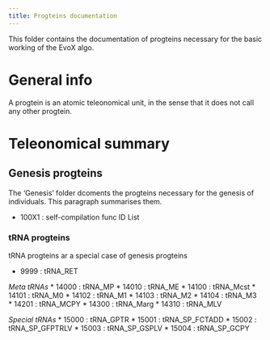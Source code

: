 ```yaml
---
title: Progteins documentation
---
```


This folder contains the documentation of progteins necessary for the basic working of the EvoX algo.

# General info

A progtein is an atomic teleonomical unit, in the sense that it does not call any other progtein.

# Teleonomical summary

## Genesis progteins

The 'Genesis' folder dcoments the progteins necessary for the genesis of individuals.
This paragraph summarises them.

* 100X1 : self-compilation func ID List

### tRNA progteins

tRNA progteins ar a special case of genesis progteins

* 9999 : tRNA_RET

*Meta tRNAs*
* 14000 : tRNA_MP
* 14010 : tRNA_ME
* 14100 : tRNA_Mcst
* 14101 : tRNA_M0
* 14102 : tRNA_M1
* 14103 : tRNA_M2
* 14104 : tRNA_M3
* 14201 : tRNA_MCPY
* 14300 : tRNA_Marg
* 14310 : tRNA_MLV

*Special tRNAs*
* 15000 : tRNA_GPTR
* 15001 : tRNA_SP_FCTADD
* 15002 : tRNA_SP_GFPTRLV
* 15003 : tRNA_SP_GSPLV
* 15004 : tRNA_SP_GCPY
